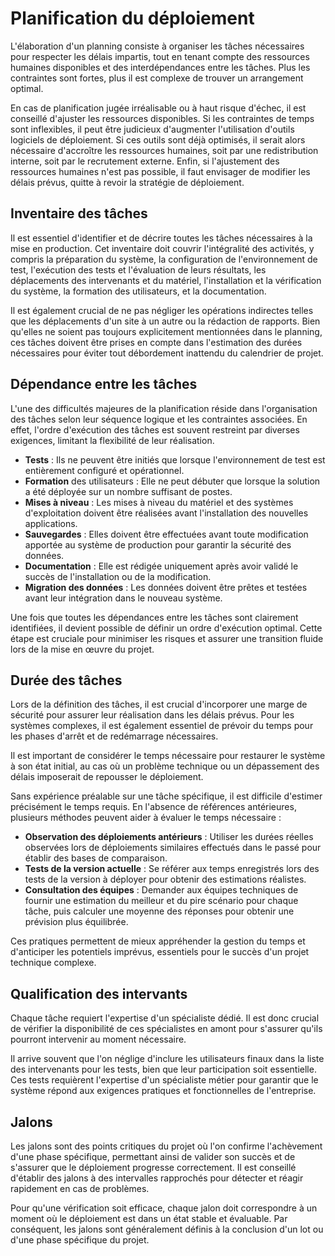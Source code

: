 # Planification du déploiement

L'élaboration d'un planning consiste à organiser les tâches nécessaires pour respecter les délais impartis, tout en tenant compte des ressources humaines disponibles et des interdépendances entre les tâches. Plus les contraintes sont fortes, plus il est complexe de trouver un arrangement optimal.

En cas de planification jugée irréalisable ou à haut risque d'échec, il est conseillé d'ajuster les ressources disponibles. Si les contraintes de temps sont inflexibles, il peut être judicieux d'augmenter l'utilisation d'outils logiciels de déploiement. Si ces outils sont déjà optimisés, il serait alors nécessaire d'accroître les ressources humaines, soit par une redistribution interne, soit par le recrutement externe. Enfin, si l'ajustement des ressources humaines n'est pas possible, il faut envisager de modifier les délais prévus, quitte à revoir la stratégie de déploiement.

## Inventaire des tâches

Il est essentiel d'identifier et de décrire toutes les tâches nécessaires à la mise en production. Cet inventaire doit couvrir l'intégralité des activités, y compris la préparation du système, la configuration de l'environnement de test, l'exécution des tests et l'évaluation de leurs résultats, les déplacements des intervenants et du matériel, l'installation et la vérification du système, la formation des utilisateurs, et la documentation.

Il est également crucial de ne pas négliger les opérations indirectes telles que les déplacements d'un site à un autre ou la rédaction de rapports. Bien qu'elles ne soient pas toujours explicitement mentionnées dans le planning, ces tâches doivent être prises en compte dans l'estimation des durées nécessaires pour éviter tout débordement inattendu du calendrier de projet.

## Dépendance entre les tâches

L'une des difficultés majeures de la planification réside dans l'organisation des tâches selon leur séquence logique et les contraintes associées. En effet, l'ordre d'exécution des tâches est souvent restreint par diverses exigences, limitant la flexibilité de leur réalisation.

- **Tests** : Ils ne peuvent être initiés que lorsque l'environnement de test est entièrement configuré et opérationnel.
- **Formation** des utilisateurs : Elle ne peut débuter que lorsque la solution a été déployée sur un nombre suffisant de postes.
- **Mises à niveau** : Les mises à niveau du matériel et des systèmes d'exploitation doivent être réalisées avant l'installation des nouvelles applications.
- **Sauvegardes** : Elles doivent être effectuées avant toute modification apportée au système de production pour garantir la sécurité des données.
- **Documentation** : Elle est rédigée uniquement après avoir validé le succès de l'installation ou de la modification.
- **Migration des données** : Les données doivent être prêtes et testées avant leur intégration dans le nouveau système.

Une fois que toutes les dépendances entre les tâches sont clairement identifiées, il devient possible de définir un ordre d'exécution optimal. Cette étape est cruciale pour minimiser les risques et assurer une transition fluide lors de la mise en œuvre du projet.

## Durée des tâches

Lors de la définition des tâches, il est crucial d'incorporer une marge de sécurité pour assurer leur réalisation dans les délais prévus. Pour les systèmes complexes, il est également essentiel de prévoir du temps pour les phases d'arrêt et de redémarrage nécessaires.

Il est important de considérer le temps nécessaire pour restaurer le système à son état initial, au cas où un problème technique ou un dépassement des délais imposerait de repousser le déploiement.

Sans expérience préalable sur une tâche spécifique, il est difficile d'estimer précisément le temps requis. En l'absence de références antérieures, plusieurs méthodes peuvent aider à évaluer le temps nécessaire :

- **Observation des déploiements antérieurs** : Utiliser les durées réelles observées lors de déploiements similaires effectués dans le passé pour établir des bases de comparaison.
- **Tests de la version actuelle** : Se référer aux temps enregistrés lors des tests de la version à déployer pour obtenir des estimations réalistes.
- **Consultation des équipes** : Demander aux équipes techniques de fournir une estimation du meilleur et du pire scénario pour chaque tâche, puis calculer une moyenne des réponses pour obtenir une prévision plus équilibrée.

Ces pratiques permettent de mieux appréhender la gestion du temps et d'anticiper les potentiels imprévus, essentiels pour le succès d'un projet technique complexe.

## Qualification des intervants

Chaque tâche requiert l'expertise d'un spécialiste dédié. Il est donc crucial de vérifier la disponibilité de ces spécialistes en amont pour s'assurer qu'ils pourront intervenir au moment nécessaire.

Il arrive souvent que l'on néglige d'inclure les utilisateurs finaux dans la liste des intervenants pour les tests, bien que leur participation soit essentielle. Ces tests requièrent l'expertise d'un spécialiste métier pour garantir que le système répond aux exigences pratiques et fonctionnelles de l'entreprise.

## Jalons

Les jalons sont des points critiques du projet où l'on confirme l'achèvement d'une phase spécifique, permettant ainsi de valider son succès et de s'assurer que le déploiement progresse correctement. Il est conseillé d'établir des jalons à des intervalles rapprochés pour détecter et réagir rapidement en cas de problèmes.

Pour qu'une vérification soit efficace, chaque jalon doit correspondre à un moment où le déploiement est dans un état stable et évaluable. Par conséquent, les jalons sont généralement définis à la conclusion d'un lot ou d'une phase spécifique du projet.
